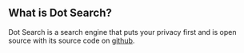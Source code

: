 ## What is Dot Search?
Dot Search is a search engine that puts your privacy first 
and is open source with its source code on [github](https://github.com/dothq/search).